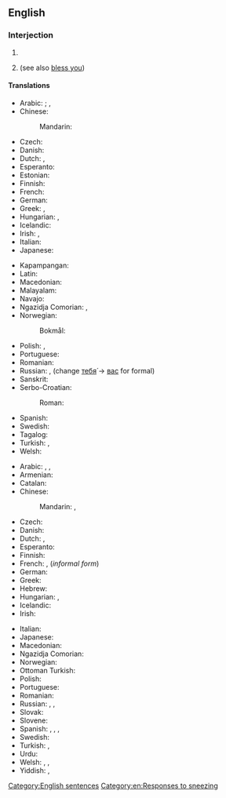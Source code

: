==English==

===Interjection===
{{en-interj|head=[[God]] [[bless]] [[you]]!}}

# {{non-gloss definition|Short for '''May God [[bless you]]'''; said as a short prayer for the recipient.}}
# {{non-gloss definition|Said to somebody who has [[sneeze]]d, as a rhetorical response.}} (see also [[bless you]])

====Translations====
{{trans-top|said as a short prayer for the recipient}}
* Arabic: {{t|ar|حَيَّاك اَللّٰه}}; {{t|ar|بَارَكَ اَللّٰه فِيكَ}} {{qualifier|to a man}}, {{t|ar|بَارَكَ اَللّٰه فِيكِ}} {{qualifier|to a woman}}
* Chinese:
*: Mandarin: {{t|cmn|上帝保佑你|tr=shàngdì bǎoyòu nǐ|sc=Hani}}
* Czech: {{t|cs|Bůh ti žehnej}}
* Danish: {{t|da|Gud velsigne dig}}
* Dutch: {{t|nl|God zegene u}}, {{t|nl|God zegene jou}}
* Esperanto: {{t|eo|Dio benu vin}}
* Estonian: {{t|et|Jumal õnnistagu sind}}
* Finnish: {{t|fi|Jumala siunatkoon sinua}}
* French: {{t|fr|que Dieu te bénisse}}
* German: {{t|de|Gott segne dich}}
* Greek: {{t|el|ευλογημένος να 'σαι}}, {{t|el|να 'σαι καλά}}
* Hungarian: {{t|hu|áldja meg az Isten}} {{qualifier|formal}}, {{t|hu|áldjon meg az Isten}} {{qualifier|informal}}
* Icelandic: {{t|is|Guð blessi þig}}
* Irish: {{t|ga|bail ó Dhia ort}}, {{t|ga|go mbeannaí Dia duit}}
* Italian: {{t|it|Dio ti benedica}}
* Japanese: {{t|ja|神様の祝福|tr=かみさまのしゅくふく, kamisama no shukufuku}}
{{trans-mid}}
* Kapampangan: {{t|pam|pakaluwiran na kang Diyos}}
* Latin: {{t|la|Deus te benedicat}}
* Macedonian: {{t|mk|Го́спод да ве благо́слови|p|sc=Cyrl}}
* Malayalam: {{t|ml|ദൈവം നിന്നെ അനുഗ്രഹിക്കട്ടെ}}
* Navajo: {{t|nv|nikʼeh hojidlį́į doo}}
* Ngazidja Comorian: {{t|zdj|Mngu nahudjaze kheri}}, {{t|zdj|Mngu nahuɓariki}}
* Norwegian:
*: Bokmål: {{t|nb|Gud velsigne deg}}
* Polish: {{t|pl|niech cię Bóg błogosławi}}, {{t+|pl|szczęść Boże}}
* Portuguese: {{t|pt|Deus te abençoe}}
* Romanian: {{t|ro|Dumnezeu să te binecuvânteze!}}
* Russian: {{t|ru|да благослови́т тебя́ госпо́дь}}, {{t|ru|да благослови́т тебя́ бог|tr=da blagoslovít tebjá box}} (change [[ты|тебя́]] -> [[вы|вас]] for formal)
* Sanskrit: {{t|sa|मङ्गलं भूयात्}}
* Serbo-Croatian:
*: Roman: {{t|sh|Bog te blagoslovio}}
* Spanish: {{t|es|¡que Dios te bendiga!}}
* Swedish: {{t|sv|Gud välsigne dig}}
* Tagalog: {{t|tl|pagpalain ka ng Diyos}}
* Turkish: {{t|tr|Allah senden razı olsun}}, {{t|tr|tanrı seni kutsasın}}
* Welsh: {{t|cy|Duw a fenditho di}}
{{trans-bottom}}

{{trans-top|said to somebody who has sneezed}}
* Arabic: {{t+|ar|صِحَّة|lit=health}}, {{t|ar|يَرْحَمْكُم اللّٰه|lit=Allah have mercy on you}}, {{t|ar|يَرْحَمْكُم|lit=mercy on you}}
* Armenian: {{t+|hy|առողջություն}}
* Catalan: {{t+|ca|Jesús|alt=Jesús!}}
* Chinese:
*: Mandarin: {{t|cmn|一百歲|sc=Hani}}, {{t|cmn|一百岁|tr=yībǎi suì|sc=Hani|lit=[live for] 100 years}}
* Czech: {{t+|cs|na zdraví}}
* Danish: {{t+|da|prosit}}
* Dutch: {{qualifier|formal form}} {{t+|nl|gezondheid!}}, {{qualifier|informal form}} {{t+|nl|proost!}}
* Esperanto: {{t+|eo|sanon}}
* Finnish: {{t+|fi|terveydeksi}}
* French: {{t+|fr|à vos souhaits}} {{q|formal form}}, {{t+|fr|à tes souhaits}} (''informal form'')
* German: {{t+|de|Gesundheit!}}
* Greek: {{qualifier|diminutive of plural form of {{l|el|υγεία||health}}}} {{t+|el|γείτσες|f-p}}
* Hebrew: {{t+|he|לבריאות|sc=Hebr}}
* Hungarian: {{t+|hu|egészségére}} {{qualifier|formal}}, {{t+|hu|egészségedre}} {{qualifier|informal}}
* Icelandic: {{t|is|Guð blessi þig}}
* Irish: {{t|ga|Dia linn}}
{{trans-mid}}
* Italian: {{t+|it|salute!}}
* Japanese: {{t+|ja|お大事に|tr=[[おだいじに]], o-daiji ni|sc=Jpan|lit=take care}}
* Macedonian: {{t|mk|на здра́вје|sc=Cyrl}}
* Ngazidja Comorian: {{t|zdj|rahmakAllah}}
* Norwegian: {{t|no|prosit}}
* Ottoman Turkish: {{t|ota|تسمیت|tr=tesmit}}
* Polish: {{t+|pl|na zdrowie}}
* Portuguese: {{t+|pt|saúde}}
* Romanian: {{t+|ro|sănătate!}}
* Russian: {{t+|ru|будь здоро́в}} {{q|to a man}}, {{t|ru|будь здоро́ва}} {{q|to a woman}}, {{t+|ru|бу́дьте здоро́вы}} {{q|formal singular or plural}}
* Slovak: {{t|sk|na zdravie}}
* Slovene: {{t|sl|na zdravje}}
* Spanish: {{qualifier|Spain}} {{t+|es|Jesús|alt=¡Jesús!}}, {{qualifier|Latin America}} {{t+|es|salud|alt=¡salud!}}, {{qualifier|Northern Spain|specifically Asturias}} {{t|es|santinos|alt=¡santinos!}}, {{t|es|gesúndeit}}
* Swedish: {{t+|sv|prosit}}
* Turkish: {{qualifier|informal|singular}} {{t+|tr|çok yaşa}}, {{qualifier|formal|plural}} {{t|tr|çok yaşayın}}
* Urdu: {{t|ur|یرحمکم اللہ|tr=yarhamakum allāh}}
* Welsh: {{t|cy|rhad arnat ti}} {{qualifier|informal}}, {{t|cy|rhad arnoch chi}} {{qualifier|formal}}, {{t|cy|bendith y Tad}}
* Yiddish: {{t|yi|צו געזונט}}, {{t|yi|אַסותא|tr=asuse}}
{{trans-bottom}}

[[Category:English sentences]]
[[Category:en:Responses to sneezing]]
